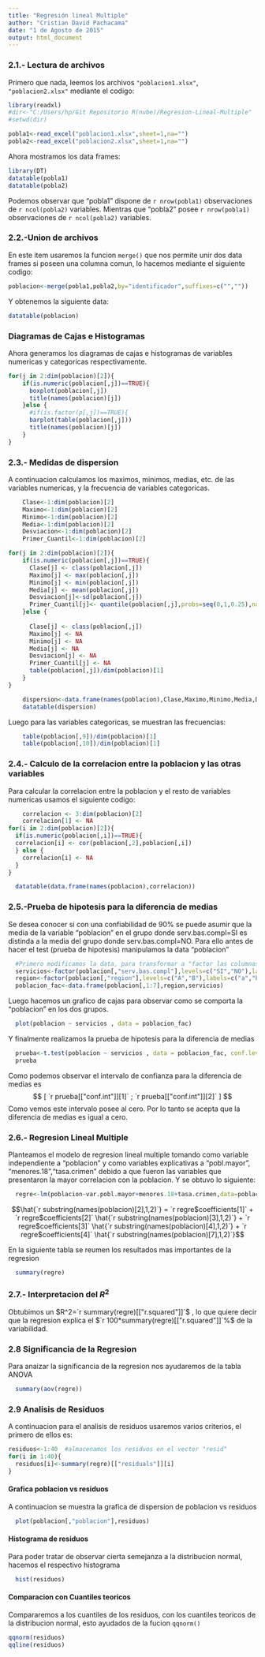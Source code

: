 ```yaml
---
title: "Regresión lineal Multiple"
author: "Cristian David Pachacama"
date: "1 de Agosto de 2015"
output: html_document
---
```


### 2.1.- Lectura de archivos

Primero que nada, leemos los archivos ` "poblacion1.xlsx" `, ` "poblacion2.xlsx"` mediante el codigo:
```r
library(readxl)
#dir<-"C:/Users/hp/Git Repositorio R(nube)/Regresion-Lineal-Multiple"
#setwd(dir)
```

```r
pobla1<-read_excel("poblacion1.xlsx",sheet=1,na="")
pobla2<-read_excel("poblacion2.xlsx",sheet=1,na="")
```
Ahora mostramos los data frames:
```r
library(DT)
datatable(pobla1)
datatable(pobla2)
```
Podemos observar que "pobla1" dispone de `r nrow(pobla1)` observaciones de `r ncol(pobla2)` variables. Mientras que "pobla2" posee `r nrow(pobla1)` observaciones de `r ncol(pobla2)` variables.

### 2.2.-Union de archivos

En este item usaremos la funcion  ` merge()` que nos permite unir dos data frames si poseen una columna comun, lo hacemos mediante el siguiente codigo:

```r
poblacion<-merge(pobla1,pobla2,by="identificador",suffixes=c("",""))
```
Y obtenemos la siguiente data:

```r
datatable(poblacion)
```

### Diagramas de Cajas e Histogramas

Ahora generamos los diagramas de cajas e histogramas de variables numericas y categoricas respectivamente.

```r
for(j in 2:dim(poblacion)[2]){
    if(is.numeric(poblacion[,j])==TRUE){
      boxplot(poblacion[,j])
      title(names(poblacion)[j])
    }else {
      #if(is.factor(p[,j])==TRUE){
      barplot(table(poblacion[,j]))
      title(names(poblacion)[j])
    }
}
```

### 2.3.- Medidas de dispersion

A continuacion calculamos los maximos, minimos, medias, etc. de las variables numericas, y la frecuencia de variables categoricas.

```r
    Clase<-1:dim(poblacion)[2]
    Maximo<-1:dim(poblacion)[2]
    Minimo<-1:dim(poblacion)[2]
    Media<-1:dim(poblacion)[2]
    Desviacion<-1:dim(poblacion)[2]
    Primer_Cuantil<-1:dim(poblacion)[2]
```

```r
for(j in 2:dim(poblacion)[2]){
    if(is.numeric(poblacion[,j])==TRUE){
      Clase[j] <- class(poblacion[,j])
      Maximo[j] <- max(poblacion[,j])
      Minimo[j] <- min(poblacion[,j])
      Media[j] <- mean(poblacion[,j])
      Desviacion[j]<-sd(poblacion[,j])
      Primer_Cuantil[j]<- quantile(poblacion[,j],probs=seq(0,1,0.25),na.rm = FALSE)[2]
    }else {
      
      Clase[j] <- class(poblacion[,j])
      Maximo[j] <- NA
      Minimo[j] <- NA
      Media[j] <- NA
      Desviacion[j] <- NA
      Primer_Cuantil[j] <- NA 
      table(poblacion[,j])/dim(poblacion)[1]
    }
}
```


```r
    dispersion<-data.frame(names(poblacion),Clase,Maximo,Minimo,Media,Desviacion,Primer_Cuantil)
    datatable(dispersion)
```

Luego para las variables categoricas, se muestran las frecuencias:

```r
    table(poblacion[,9])/dim(poblacion)[1]
    table(poblacion[,10])/dim(poblacion)[1]
```   


### 2.4.- Calculo de la correlacion entre la poblacion y las otras variables

Para calcular la correlacion entre la poblacion y el resto de variables numericas usamos el siguiente codigo:

```r
    correlacion <- 3:dim(poblacion)[2]
    correlacion[1] <- NA
for(i in 2:dim(poblacion)[2]){
  if(is.numeric(poblacion[,i])==TRUE){
  correlacion[i] <- cor(poblacion[,2],poblacion[,i])
  } else {
    correlacion[i] <- NA
  }
}
```

```r
  datatable(data.frame(names(poblacion),correlacion))
```

### 2.5.-Prueba de hipotesis para la diferencia de medias

Se desea conocer si con una confiabilidad de 90% se puede asumir que la media de la variable "poblacion" en el grupo donde serv.bas.compl=SI es distinda a la media del grupo donde serv.bas.compl=NO. Para ello antes de hacer el test (prueba de hipotesis) manipulamos la data "poblacion"

```r
  #Primero modificamos la data, para transformar a "factor las columnas region y serv.bas..." para poder usar el test t(student)
  servicios<-factor(poblacion[,"serv.bas.compl"],levels=c("SI","NO"),labels=c("si","no"))
  region<-factor(poblacion[,"region"],levels=c("A","B"),labels=c("a","b"))
  poblacion_fac<-data.frame(poblacion[,1:7],region,servicios)
```

Luego hacemos un grafico de cajas para observar como se comporta la "poblacion" en los dos grupos.

```r
  plot(poblacion ~ servicios , data = poblacion_fac) 
```  

Y finalmente realizamos la prueba de hipotesis para la diferencia de medias
```r
  prueba<-t.test(poblacion ~ servicios , data = poblacion_fac, conf.level=0.9)
  prueba
```
Como podemos observar el intervalo de confianza para la diferencia de medias es $$ [ `r prueba[["conf.int"]][1]` ; `r prueba[["conf.int"]][2]`  ]  $$
Como vemos este intervalo posee al cero. Por lo tanto se acepta que la diferencia de medias es igual a cero.

### 2.6.- Regresion Lineal Multiple

Planteamos el modelo de regresion lineal multiple tomando como variable independiente a "poblacion" y como variables explicativas a "pobl.mayor", "menores.18","tasa.crimen" debido a que fueron las variables que presentaron la mayor correlacion con la poblacion. Y se obtuvo lo siguiente:
```r
  regre<-lm(poblacion~var.pobl.mayor+menores.18+tasa.crimen,data=poblacion_fac)
```

$$\hat{`r substring(names(poblacion)[2],1,2)`} = `r regre$coefficients[1]` + `r regre$coefficients[2]`  \hat{`r substring(names(poblacion)[3],1,2)`} +  `r regre$coefficients[3]`  \hat{`r substring(names(poblacion)[4],1,2)`} +  `r regre$coefficients[4]`  \hat{`r substring(names(poblacion)[7],1,2)`}$$

En la siguiente tabla se reumen los resultados mas importantes de la regresion

```r
  summary(regre)
```

### 2.7.- Interpretacion del $R^2$

Obtubimos un $R^2=`r summary(regre)[["r.squared"]]`$ , lo que quiere decir que la regresion explica el $`r 100*summary(regre)[["r.squared"]]`%$ de la variabilidad.

### 2.8 Significancia de la Regresion

Para anaizar la significancia de la regresion nos ayudaremos de la tabla ANOVA
```r
  summary(aov(regre))
```

### 2.9 Analisis de Residuos

A continuacion para el analisis de residuos usaremos varios criterios, el primero de ellos es:
```r
residuos<-1:40  #almacenamos los residuos en el vector "resid"
for(i in 1:40){
  residuos[i]<-summary(regre)[["residuals"]][i]
}
```
#### Grafica poblacion vs residuos

A continuacion se muestra la grafica de dispersion de poblacion vs residuos

```r
  plot(poblacion[,"poblacion"],residuos)
```

#### Histograma de residuos

Para poder tratar de observar cierta semejanza a la distribucion normal, hacemos el respectivo histograma

```r
  hist(residuos)
```

#### Comparacion con Cuantiles teoricos

Compararemos a los cuantiles de los residuos, con los cuantiles teoricos de la distribucion normal, esto ayudados de la fucion  ` qqnorm() ` 
```r
qqnorm(residuos)
qqline(residuos)
```





